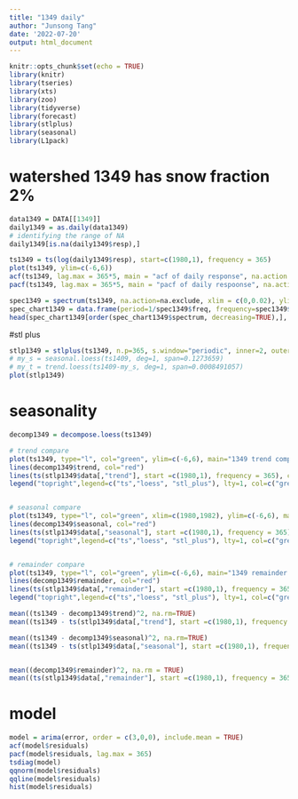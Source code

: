 ```yaml
---
title: "1349 daily"
author: "Junsong Tang"
date: '2022-07-20'
output: html_document
---
```


```r
knitr::opts_chunk$set(echo = TRUE)
library(knitr)
library(tseries)
library(xts)
library(zoo)
library(tidyverse)
library(forecast)
library(stlplus)
library(seasonal)
library(L1pack)


```


# watershed 1349 has snow fraction 2%

```r
data1349 = DATA[[1349]]
daily1349 = as.daily(data1349)
# identifying the range of NA
daily1349[is.na(daily1349$resp),]

ts1349 = ts(log(daily1349$resp), start=c(1980,1), frequency = 365)
plot(ts1349, ylim=c(-6,6))
acf(ts1349, lag.max = 365*5, main = "acf of daily response", na.action = na.pass)
pacf(ts1349, lag.max = 365*5, main = "pacf of daily respoonse", na.action = na.pass)
```


```r
spec1349 = spectrum(ts1349, na.action=na.exclude, xlim = c(0,0.02), ylim=c(10, 10000), type = "h")
spec_chart1349 = data.frame(period=1/spec1349$freq, frequency=spec1349$freq, spectrum=spec1349$spec)
head(spec_chart1349[order(spec_chart1349$spectrum, decreasing=TRUE),], 10)

```


#stl plus
```r
stlp1349 = stlplus(ts1349, n.p=365, s.window="periodic", inner=2, outer=10)
# my_s = seasonal.loess(ts1409, deg=1, span=0.1273659)
# my_t = trend.loess(ts1409-my_s, deg=1, span=0.0008491057)
plot(stlp1349)

```



# seasonality
```r
decomp1349 = decompose.loess(ts1349)
```



```r
# trend compare
plot(ts1349, type="l", col="green", ylim=c(-6,6), main="1349 trend compare")
lines(decomp1349$trend, col="red")
lines(ts(stlp1349$data[,"trend"], start =c(1980,1), frequency = 365), col="blue")
legend("topright",legend=c("ts","loess", "stl_plus"), lty=1, col=c("green","red", "blue"))


# seasonal compare
plot(ts1349, type="l", col="green", xlim=c(1980,1982), ylim=c(-6,6), main="1349 seasonal compare")
lines(decomp1349$seasonal, col="red")
lines(ts(stlp1349$data[,"seasonal"], start =c(1980,1), frequency = 365), col="blue")
legend("topright",legend=c("ts","loess", "stl_plus"), lty=1, col=c("green","red", "blue"))


# remainder compare
plot(ts1349, type="l", col="green", ylim=c(-6,6), main="1349 remainder compare")
lines(decomp1349$remainder, col="red")
lines(ts(stlp1349$data[,"remainder"], start =c(1980,1), frequency = 365), col="blue")
legend("topright",legend=c("ts","loess", "stl_plus"), lty=1, col=c("green","red", "blue"))

```



```r
mean((ts1349 - decomp1349$trend)^2, na.rm=TRUE)
mean((ts1349 - ts(stlp1349$data[,"trend"], start =c(1980,1), frequency = 365))^2, na.rm=TRUE)

mean((ts1349 - decomp1349$seasonal)^2, na.rm=TRUE)
mean((ts1349 - ts(stlp1349$data[,"seasonal"], start =c(1980,1), frequency = 365))^2, na.rm=TRUE)


mean((decomp1349$remainder)^2, na.rm = TRUE)
mean((ts(stlp1349$data[,"remainder"], start =c(1980,1), frequency = 365))^2, na.rm=TRUE)

```








# model
```r
model = arima(error, order = c(3,0,0), include.mean = TRUE)
acf(model$residuals)
pacf(model$residuals, lag.max = 365)
tsdiag(model)
qqnorm(model$residuals)
qqline(model$residuals)
hist(model$residuals)

```



